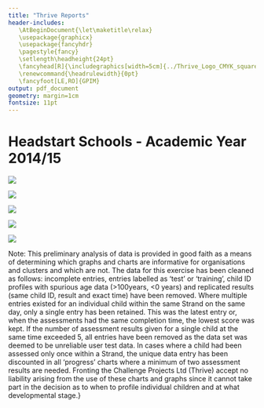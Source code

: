 ```yaml
---
title: "Thrive Reports"
header-includes: 
   \AtBeginDocument{\let\maketitle\relax}
   \usepackage{graphicx}
   \usepackage{fancyhdr}
   \pagestyle{fancy}
   \setlength\headheight{24pt}
   \fancyhead[R]{\includegraphics[width=5cm]{../Thrive_Logo_CMYK_square.png}}
   \renewcommand{\headrulewidth}{0pt}
   \fancyfoot[LE,RO]{GPIM}
output: pdf_document
geometry: margin=1cm
fontsize: 11pt
---
```


# Headstart Schools - Academic Year 2014/15

![](plots/bar_stacked_score_change_School_Year_Dev_Stage_all.png)\

![](plots/bar_stacked_score_change_School_Year_Dev_Stage_locality_1.png)\

![](plots/bar_stacked_score_change_School_Year_Dev_Stage_locality_6.png)\

\newpage
![](plots/bar_stacked_score_change_School_Year_Dev_Stage_locality_7.png)\

![](plots/bar_stacked_score_change_School_Year_Dev_Stage_locality_8.png)\

Note: This preliminary analysis of data is provided in good faith as a means of determining which graphs and charts are informative for organisations and clusters and which are not. The data for this exercise has been cleaned as follows: incomplete entries, entries labelled as ‘test’ or ‘training’, child ID profiles with spurious age data (>100years, <0 years) and replicated results (same child ID, result and exact time) have been removed. Where multiple entries existed for an individual child within the same Strand on the same day, only a single entry has been retained. This was the latest entry or, when the assessments had the same completion time, the lowest score was kept. If the number of assessment results given for a single child at the same time exceeded 5, all entries have been removed as the data set was deemed to be unreliable user test data. In cases where a child had been assessed only once within a Strand, the unique data entry has been discounted in all ‘progress’ charts where a minimum of two assessment results are needed. Fronting the Challenge Projects Ltd (Thrive) accept no liability arising from the use of these charts and graphs since it cannot take part in the decision as to when to profile individual children and at what developmental stage.}
